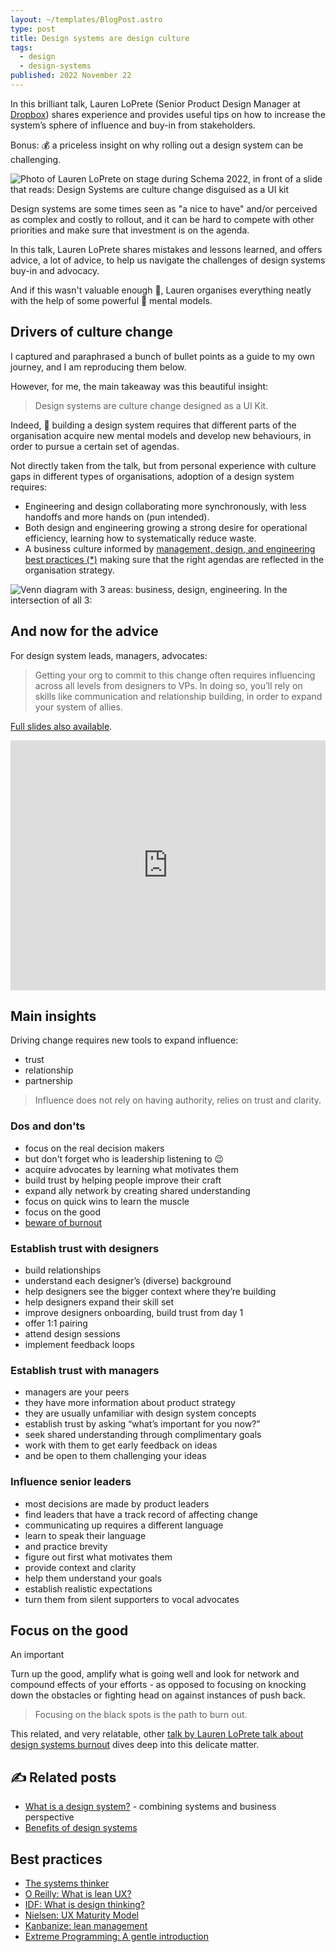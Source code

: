 ```yaml
---
layout: ~/templates/BlogPost.astro
type: post
title: Design systems are design culture
tags:
  - design
  - design-systems
published: 2022 November 22
---
```


<Abstract>

In this brilliant talk, Lauren LoPrete (Senior Product Design Manager at [Dropbox](https://www.dropbox.com/)) shares experience and provides useful tips on how to increase the system’s sphere of influence and buy-in from stakeholders.

Bonus: :moneybag: a priceless insight on why rolling out a design system can be challenging.

</Abstract>

<Hero>

![Photo of Lauren LoPrete on stage during Schema 2022, in front of a slide that reads: Design Systems are culture change disguised as a UI kit](./media/schema-by-figma-2022-lauren-loprete.jpg 'Figma Schema 2022 // https://www.designsystems.com/schema-new-york-2022/')

</Hero>

Design systems are some times seen as "a nice to have" and/or perceived as complex and costly to rollout, and it can be hard to compete with other priorities and make sure that investment is on the agenda.

In this talk, Lauren LoPrete shares mistakes and lessons learned, and offers advice, a lot of advice, to help us navigate the challenges of design systems buy-in and advocacy.

And if this wasn't valuable enough :100:, Lauren organises everything neatly with the help of some powerful :muscle: mental models.

## Drivers of culture change

I captured and paraphrased a bunch of bullet points as a guide to my own journey, and I am reproducing them below.

However, for me, the main takeaway was this beautiful insight:

> Design systems are culture change designed as a UI Kit.

Indeed, :exploding_head: building a design system requires that different parts of the organisation acquire new mental models and develop new behaviours, in order to pursue a certain set of agendas.

Not directly taken from the talk, but from personal experience with culture gaps in different types of organisations, adoption of a design system requires:

- Engineering and design collaborating more synchronously, with less handoffs and more hands on (pun intended).
- Both design and engineering growing a strong desire for operational efficiency, learning how to systematically reduce waste.
- A business culture informed by [management, design, and engineering best practices (\*)](#best-practices) making sure that the right agendas are reflected in the organisation strategy.

![Venn diagram with 3 areas: business, design, engineering. In the intersection of all 3: ](./media/design-culture.png)

## And now for the advice

For design system leads, managers, advocates:

> Getting your org to commit to this change often requires influencing across all levels from designers to VPs. In doing so, you’ll rely on skills like communication and relationship building, in order to expand your system of allies.

[Full slides also available](https://www.dropbox.com/s/vjbx8nmk5xsfu4y/Lauren-LoPrete-Schema-expanding-spheres-of-influence.pdf?dl=0).

<iframe
  width="100%"
  height="400"
  src="https://www.youtube.com/embed/On3w6zPQPHU"
  frameBorder="0"
  allow="encrypted-media; picture-in-picture"
  allowfullscreen
></iframe>

## Main insights

Driving change requires new tools to expand influence:

- trust
- relationship
- partnership

> Influence does not rely on having authority, relies on trust and clarity.

### Dos and don'ts

- focus on the real decision makers
- but don't forget who is leadership listening to :wink:
- acquire advocates by learning what motivates them
- build trust by helping people improve their craft
- expand ally network by creating shared understanding
- focus on quick wins to learn the muscle
- focus on the good
- [beware of burnout](https://www.youtube.com/watch?v=d22qO_RvaQc)

### Establish trust with designers

- build relationships
- understand each designer’s (diverse) background
- help designers see the bigger context where they’re building
- help designers expand their skill set
- improve designers onboarding, build trust from day 1
- offer 1:1 pairing
- attend design sessions
- implement feedback loops

### Establish trust with managers

- managers are your peers
- they have more information about product strategy
- they are usually unfamiliar with design system concepts
- establish trust by asking “what’s important for you now?”
- seek shared understanding through complimentary goals
- work with them to get early feedback on ideas
- and be open to them challenging your ideas

### Influence senior leaders

- most decisions are made by product leaders
- find leaders that have a track record of affecting change
- communicating up requires a different language
- learn to speak their language
- and practice brevity
- figure out first what motivates them
- provide context and clarity
- help them understand your goals
- establish realistic expectations
- turn them from silent supporters to vocal advocates

## Focus on the good

An important

Turn up the good, amplify what is going well and look for network and compound effects of your efforts - as opposed to focusing on knocking down the obstacles or fighting head on against instances of push back.

> Focusing on the black spots is the path to burn out.

This related, and very relatable, other [talk by Lauren LoPrete talk about design systems burnout](https://www.youtube.com/watch?v=d22qO_RvaQc) dives deep into this delicate matter.

<Note type="blog">

## :writing_hand: Related posts

- [What is a design system?](/posts/2023-02/what-is-a-design-system) - combining systems and business perspective
- [Benefits of design systems](/posts/2023-02/benefits-of-design-systems)

</Note>

## Best practices

- [The systems thinker](https://thesystemsthinker.com/)
- [O Reilly: What is lean UX?](https://www.oreilly.com/radar/what-is-lean-ux/)
- [IDF: What is design thinking?](https://www.interaction-design.org/literature/topics/design-thinking)
- [Nielsen: UX Maturity Model](https://www.nngroup.com/articles/ux-maturity-model/)
- [Kanbanize: lean management](https://kanbanize.com/lean-management/getting-started-with-lean)
- [Extreme Programming: A gentle introduction ](http://www.extremeprogramming.org/)
